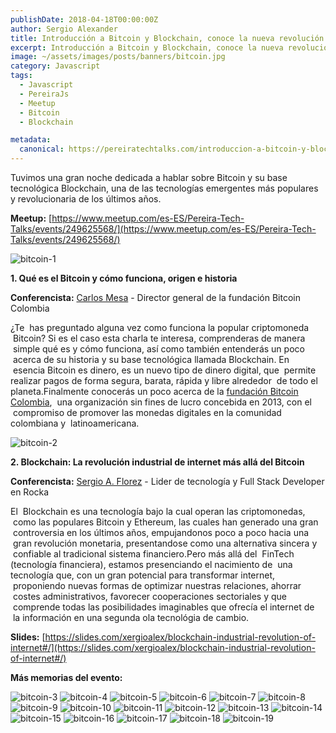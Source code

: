 ```yaml
---
publishDate: 2018-04-18T00:00:00Z
author: Sergio Alexander
title: Introducción a Bitcoin y Blockchain, conoce la nueva revolución tecnológica
excerpt: Introducción a Bitcoin y Blockchain, conoce la nueva revolución tecnológica
image: ~/assets/images/posts/banners/bitcoin.jpg
category: Javascript
tags:
  - Javascript
  - PereiraJs
  - Meetup
  - Bitcoin
  - Blockchain

metadata:
  canonical: https://pereiratechtalks.com/introduccion-a-bitcoin-y-blockchain-conoce-la-nueva-revolucion-tecnologica/
---
```


Tuvimos una gran noche dedicada a hablar sobre Bitcoin y su base tecnológica Blockchain, una de las tecnologías emergentes más populares y revolucionaria de los últimos años.

**Meetup:** [https://www.meetup.com/es-ES/Pereira-Tech-Talks/events/249625568/](https://www.meetup.com/es-ES/Pereira-Tech-Talks/events/249625568/)

![bitcoin-1](~/assets/images/posts/content/bitcoin-1.jpg)

**1\. Qué es el Bitcoin y cómo funciona, origen e historia**

**Conferencista:** [Carlos Mesa](https://twitter.com/MonoMesa ) - Director general de la fundación Bitcoin Colombia

¿Te  has preguntado alguna vez como funciona la popular criptomoneda  Bitcoin? Si es el caso esta charla te interesa, comprenderas de manera  simple qué es y cómo funciona, así como también entenderás un poco  acerca de su historia y su base tecnológica llamada Blockchain. En  esencia Bitcoin es dinero, es un nuevo tipo de dinero digital, que  permite realizar pagos de forma segura, barata, rápida y libre alrededor  de todo el planeta.Finalmente conocerás un poco acerca de la [fundación Bitcoin Colombia](http://www.bitcoincolombia.org/),  una organización sin fines de lucro concebida en 2013, con el  compromiso de promover las monedas digitales en la comunidad colombiana y  latinoamericana.

![bitcoin-2](~/assets/images/posts/content/bitcoin-2.jpg)

**2\. Blockchain: La revolución industrial de internet más allá del Bitcoin**

**Conferencista:** [Sergio A. Florez](https://twitter.com/xergioalex/) - Lider de tecnología y Full Stack Developer en Rocka

El  Blockchain es una tecnología bajo la cual operan las criptomonedas,  como las populares Bitcoin y Ethereum, las cuales han generado una gran  controversia en los últimos años, empujandonos poco a poco hacia una  gran revolución monetaria, presentandose como una alternativa sincera y  confiable al tradicional sistema financiero.Pero más allá del  FinTech (tecnología financiera), estamos presenciando el nacimiento de  una tecnología que, con un gran potencial para transformar internet,  proponiendo nuevas formas de optimizar nuestras relaciones, ahorrar  costes administrativos, favorecer cooperaciones sectoriales y que  comprende todas las posibilidades imaginables que ofrecía el internet de  la información en una segunda ola tecnológia de cambio.

**Slides:** [https://slides.com/xergioalex/blockchain-industrial-revolution-of-internet#/](https://slides.com/xergioalex/blockchain-industrial-revolution-of-internet#/)

**Más memorias del evento:**

![bitcoin-3](~/assets/images/posts/content/bitcoin-3.jpeg)
![bitcoin-4](~/assets/images/posts/content/bitcoin-4.jpg)
![bitcoin-5](~/assets/images/posts/content/bitcoin-5.jpg)
![bitcoin-6](~/assets/images/posts/content/bitcoin-6.jpg)
![bitcoin-7](~/assets/images/posts/content/bitcoin-7.jpg)
![bitcoin-8](~/assets/images/posts/content/bitcoin-8.jpg)
![bitcoin-9](~/assets/images/posts/content/bitcoin-9.jpg)
![bitcoin-10](~/assets/images/posts/content/bitcoin-10.jpg)
![bitcoin-11](~/assets/images/posts/content/bitcoin-11.jpg)
![bitcoin-12](~/assets/images/posts/content/bitcoin-12.jpg)
![bitcoin-13](~/assets/images/posts/content/bitcoin-13.jpg)
![bitcoin-14](~/assets/images/posts/content/bitcoin-14.jpg)
![bitcoin-15](~/assets/images/posts/content/bitcoin-15.jpg)
![bitcoin-16](~/assets/images/posts/content/bitcoin-16.jpg)
![bitcoin-17](~/assets/images/posts/content/bitcoin-17.jpeg)
![bitcoin-18](~/assets/images/posts/content/bitcoin-18.jpeg)
![bitcoin-19](~/assets/images/posts/content/bitcoin-19.jpeg)
